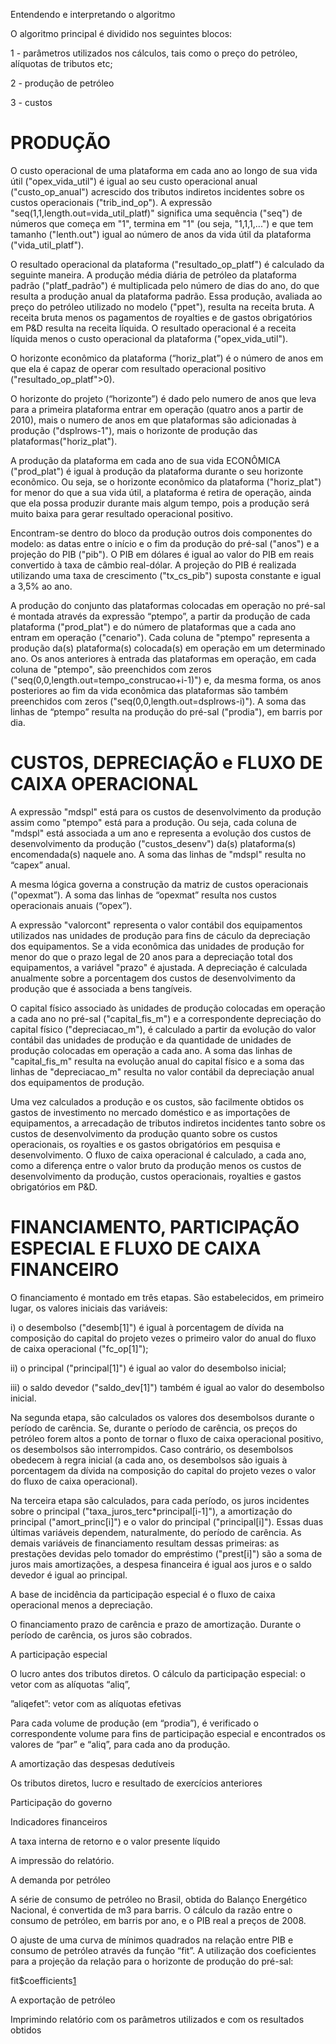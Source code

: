 Entendendo e interpretando o algoritmo

O algoritmo principal é dividido nos seguintes blocos:

1 - parâmetros utilizados nos cálculos, tais como o preço do petróleo, alíquotas de tributos etc;

2 - produção de petróleo

3 - custos 


= PRODUÇÃO =

O custo operacional de uma plataforma em cada ano ao longo de sua vida útil ("opex_vida_util") é igual ao seu custo operacional anual ("custo_op_anual") acrescido dos tributos indiretos incidentes sobre os custos operacionais ("trib_ind_op"). A expressão "seq(1,1,length.out=vida_util_platf)" significa uma sequência ("seq") de números que começa em "1", termina em "1" (ou seja, "1,1,1,...") e que tem tamanho ("lenth.out") igual ao número de anos da vida útil da plataforma ("vida_util_platf"). 

O resultado operacional da plataforma ("resultado_op_platf") é calculado da seguinte maneira. A produção média diária de petróleo da plataforma padrão ("platf_padrão") é multiplicada pelo número de dias do ano, do que resulta a produção anual da plataforma padrão. Essa produção, avaliada ao preço do petróleo utilizado no modelo ("ppet"), resulta na receita bruta. A receita bruta menos os pagamentos de royalties e de gastos obrigatórios em P&D resulta na receita líquida. O resultado operacional é a receita líquida menos o custo operacional da plataforma ("opex_vida_util"). 

O horizonte econômico da plataforma (“horiz_plat”) é o número de anos em que ela é capaz de operar com resultado operacional positivo ("resultado_op_platf">0).
  
O horizonte do projeto (“horizonte”) é dado pelo numero de anos que leva para a primeira plataforma entrar em operação (quatro anos a partir de 2010), mais o numero de anos em que plataformas são adicionadas à produção ("dsplrows-1"), mais o horizonte de produção das plataformas("horiz_plat").

A produção da plataforma em cada ano de sua vida ECONÔMICA ("prod_plat") é igual à produção da plataforma durante o seu horizonte econômico. Ou seja, se o horizonte econômico da plataforma ("horiz_plat") for menor do que a sua vida útil, a plataforma é retira de operação, ainda que ela possa produzir durante mais algum tempo, pois a produção será muito baixa para gerar resultado operacional positivo. 

Encontram-se dentro do bloco da produção outros dois componentes do modelo: as datas entre o início e o fim da produção do pré-sal ("anos") e a projeção do PIB ("pib"). O PIB em dólares é igual ao valor do PIB em reais convertido à taxa de câmbio real-dólar. A projeção do PIB é realizada utilizando uma taxa de crescimento ("tx_cs_pib") suposta constante e igual a 3,5% ao ano. 

A produção do conjunto das plataformas colocadas em operação no pré-sal é montada através da expressão “ptempo”, a partir da produção de cada plataforma ("prod_plat") e do número de plataformas que a cada ano entram em operação ("cenario"). Cada coluna de "ptempo" representa a produção da(s) plataforma(s) colocada(s) em operação em um determinado ano. Os anos anteriores à entrada das plataformas em operação, em cada coluna de "ptempo", são preenchidos com zeros ("seq(0,0,length.out=tempo_construcao+i-1)") e, da mesma forma, os anos posteriores ao fim da vida econômica das plataformas são também preenchidos com zeros ("seq(0,0,length.out=dsplrows-i)"). A soma das linhas de “ptempo” resulta na produção do pré-sal ("prodia"), em barris por dia. 

= CUSTOS, DEPRECIAÇÃO e FLUXO DE CAIXA OPERACIONAL = 

A expressão "mdspl" está para os custos de desenvolvimento da produção assim como "ptempo" está para a produção. Ou seja, cada coluna de "mdspl" está associada a um ano e representa a evolução dos custos de desenvolvimento da produção ("custos_desenv") da(s) plataforma(s) encomendada(s) naquele ano. A soma das linhas de "mdspl" resulta no “capex” anual. 

A mesma lógica governa a construção da matriz de custos operacionais ("opexmat”). A soma das linhas de “opexmat” resulta nos custos operacionais anuais (“opex”). 

A expressão "valorcont" representa o valor contábil dos equipamentos utilizados nas unidades de produção para fins de cáculo da depreciação dos equipamentos. Se a vida econômica das unidades de produção for menor do que o prazo legal de 20 anos para a depreciação total dos equipamentos, a variável "prazo" é ajustada. A depreciação é calculada anualmente sobre a porcentagem dos custos de desenvolvimento da produção que é associada a bens tangíveis. 

O capital físico associado às unidades de produção colocadas em operação a cada ano no pré-sal ("capital_fis_m") e a correspondente depreciação do capital físico ("depreciacao_m"), é calculado a partir da evolução do valor contábil das unidades de produção e da quantidade de unidades de produção colocadas em operação a cada ano. A soma das linhas de "capital_fis_m" resulta na evolução anual do capital físico e a soma das linhas de "depreciacao_m" resulta no valor contábil da depreciação anual dos equipamentos de produção. 

Uma vez calculados a produção e os custos, são facilmente obtidos os gastos de investimento no mercado doméstico e as importações de equipamentos, a arrecadação de tributos indiretos incidentes tanto sobre os custos de desenvolvimento da produção quanto sobre os custos operacionais, os royalties e os gastos obrigatórios em pesquisa e desenvolvimento. O fluxo de caixa operacional é calculado, a cada ano, como a diferença entre o valor bruto da produção menos os custos de desenvolvimento da produção, custos operacionais, royalties e gastos obrigatórios em P&D. 

= FINANCIAMENTO, PARTICIPAÇÃO ESPECIAL E FLUXO DE CAIXA FINANCEIRO = 

O financiamento é montado em três etapas. São estabelecidos, em primeiro lugar, os valores iniciais das variáveis:

i) o desembolso ("desemb[1]") é igual à porcentagem de dívida na composição do capital do projeto vezes o primeiro valor do anual do fluxo de caixa operacional ("fc_op[1]");

ii) o principal ("principal[1]") é igual ao valor do desembolso inicial;

iii) o saldo devedor ("saldo_dev[1]") também é igual ao valor do desembolso inicial.

Na segunda etapa, são calculados os valores dos desembolsos durante o período de carência. Se, durante o período de carência, os preços do petróleo forem altos a ponto de tornar o fluxo de caixa operacional positivo, os desembolsos são interrompidos. Caso contrário, os desembolsos obedecem à regra inicial (a cada ano, os desembolsos são iguais à porcentagem da dívida na composição do capital do projeto vezes o valor do fluxo de caixa operacional).  

Na terceira etapa são calculados, para cada período, os juros incidentes sobre o principal ("taxa_juros_terc*principal[i-1]"), a amortização do principal ("amort_princ[i]") e o valor do principal ("principal[i]"). Essas duas últimas variáveis dependem, naturalmente, do período de carência. As demais variáveis de financiamento resultam dessas primeiras: as prestações devidas pelo tomador do empréstimo ("prest[i]") são a soma de juros mais amortizações, a despesa financeira é igual aos juros e o saldo devedor é igual ao principal. 



A base de incidência da participação especial é o fluxo de caixa operacional menos a depreciação. 

O financiamento
prazo de carência e prazo de amortização. Durante o período de carência, os juros são cobrados. 

A participação especial

O lucro antes dos tributos diretos. O cálculo da participação especial: o vetor com as alíquotas “aliq”,

”aliqefet”: vetor com as alíquotas efetivas

Para cada volume de produção (em “prodia”), é verificado o correspondente volume para fins de participação especial e encontrados os valores de “par” e “aliq”, para cada ano da produção. 

A amortização das despesas dedutíveis

Os tributos diretos, lucro e resultado de exercícios anteriores

Participação do governo 

Indicadores financeiros

A taxa interna de retorno e o valor presente líquido

A impressão do relatório. 

A demanda por petróleo

A série de consumo de petróleo no Brasil, obtida do Balanço Energético Nacional, é convertida de m3 para barris. O cálculo da razão entre o consumo de petróleo, em barris por ano, e o PIB real a preços de 2008. 

O ajuste de uma curva de mínimos quadrados na relação entre PIB e consumo de petróleo através da função “fit”. A utilização dos coeficientes para a projeção da relação para o horizonte de produção do pré-sal:

fit$coefficients[[1]]

A exportação de petróleo

Imprimindo relatório com os parâmetros utilizados e com os resultados obtidos